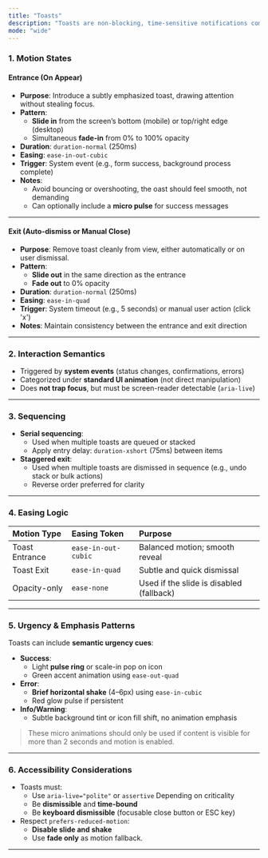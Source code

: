 ```yaml
---
title: "Toasts"
description: "Toasts are non-blocking, time-sensitive notifications communicating lightweight system feedback (success, error, info) without interrupting the user’s workflow."
mode: "wide"
---
```


### 1. Motion States

#### **Entrance (On Appear)**

- **Purpose**: Introduce a subtly emphasized toast, drawing attention without stealing focus.
- **Pattern**:
  - **Slide in** from the screen’s bottom (mobile) or top/right edge (desktop)
  - Simultaneous **fade-in** from 0% to 100% opacity
- **Duration**: `duration-normal` (250ms)
- **Easing**: `ease-in-out-cubic`
- **Trigger**: System event (e.g., form success, background process complete)
- **Notes**:
  - Avoid bouncing or overshooting, the oast should feel smooth, not demanding
  - Can optionally include a **micro pulse** for success messages

---

#### **Exit (Auto-dismiss or Manual Close)**

- **Purpose**: Remove toast cleanly from view, either automatically or on user dismissal.
- **Pattern**:
  - **Slide out** in the same direction as the entrance
  - **Fade out** to 0% opacity
- **Duration**: `duration-normal` (250ms)
- **Easing**: `ease-in-quad`
- **Trigger**: System timeout (e.g., 5 seconds) or manual user action (click 'x')
- **Notes**: Maintain consistency between the entrance and exit direction

---

### 2. Interaction Semantics

- Triggered by **system events** (status changes, confirmations, errors)
- Categorized under **standard UI animation** (not direct manipulation)
- Does **not trap focus**, but must be screen-reader detectable (`aria-live`)

---

### 3. Sequencing

- **Serial sequencing**:
  - Used when multiple toasts are queued or stacked
  - Apply entry delay: `duration-xshort` (75ms) between items
- **Staggered exit**:
  - Used when multiple toasts are dismissed in sequence (e.g., undo stack or bulk actions)
  - Reverse order preferred for clarity

---

### 4. Easing Logic

| **Motion Type** | **Easing Token**    | **Purpose**                              |
| :-------------- | :------------------ | :--------------------------------------- |
| Toast Entrance  | `ease-in-out-cubic` | Balanced motion; smooth reveal           |
| Toast Exit      | `ease-in-quad`      | Subtle and quick dismissal               |
| Opacity-only    | `ease-none`         | Used if the slide is disabled (fallback) |

---

### 5. Urgency & Emphasis Patterns

Toasts can include **semantic urgency cues**:

- **Success**:
  - Light **pulse ring** or scale-in pop on icon
  - Green accent animation using `ease-out-quad`
- **Error**:
  - **Brief horizontal shake** (4–6px) using `ease-in-cubic`
  - Red glow pulse if persistent
- **Info/Warning**:
  - Subtle background tint or icon fill shift, no animation emphasis

> These micro animations should only be used if content is visible for more than 2 seconds and motion is enabled.

---

### 6. Accessibility Considerations

- Toasts must:
  - Use `aria-live="polite"` or `assertive` Depending on criticality
  - Be **dismissible** and **time-bound**
  - Be **keyboard dismissible** (focusable close button or ESC key)
- Respect `prefers-reduced-motion`:
  - **Disable slide and shake**
  - Use **fade only** as motion fallback.

---